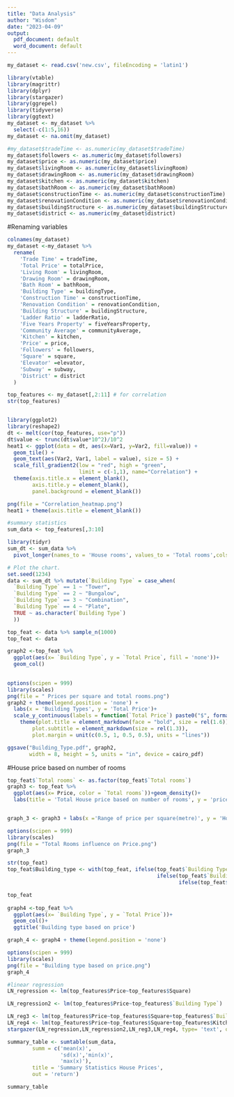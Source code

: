```yaml
---
title: "Data Analysis"
author: "Wisdom"
date: "2023-04-09"
output:
  pdf_document: default
  word_document: default
---
```

```r
my_dataset <- read.csv('new.csv', fileEncoding = 'latin1')
```


```r
library(vtable)
library(magrittr)
library(dplyr)
library(stargazer)
library(ggrepel)
library(tidyverse)
library(ggtext) 
my_dataset <- my_dataset %>%
  select(-c(1:5,16))
my_dataset <- na.omit(my_dataset)

#my_dataset$tradeTime <- as.numeric(my_dataset$tradeTime)
my_dataset$followers <- as.numeric(my_dataset$followers)
my_dataset$price <- as.numeric(my_dataset$price)
my_dataset$livingRoom <- as.numeric(my_dataset$livingRoom)
my_dataset$drawingRoom <- as.numeric(my_dataset$drawingRoom)
my_dataset$kitchen <- as.numeric(my_dataset$kitchen)
my_dataset$bathRoom <- as.numeric(my_dataset$bathRoom)
my_dataset$constructionTime <- as.numeric(my_dataset$constructionTime)
my_dataset$renovationCondition <- as.numeric(my_dataset$renovationCondition)
my_dataset$buildingStructure <- as.numeric(my_dataset$buildingStructure)
my_dataset$district <- as.numeric(my_dataset$district)

```


#Renaming variables
```r
colnames(my_dataset)
my_dataset <-my_dataset %>%
  rename(
    'Trade Time' = tradeTime,
    'Total Price' = totalPrice,
    'Living Room' = livingRoom,
    'Drawing Room' = drawingRoom,
    'Bath Room' = bathRoom,
    'Building Type' = buildingType,
    'Construction Time' = constructionTime,
    'Renovation Condition' = renovationCondition,
    'Building Structure' = buildingStructure,
    'Ladder Ratio' = ladderRatio,
    'Five Years Property' = fiveYearsProperty,
    'Community Average' = communityAverage,
    'Kitchen' = kitchen,
    'Price' = price,
    'Followers' = followers,
    'Square' = square,
    'Elevator' =elevator,
    'Subway' = subway,
    'District' = district
  )
```


```r
top_features <- my_dataset[,2:11] # for correlation
str(top_features)


library(ggplot2)
library(reshape2)
dt <- melt(cor(top_features, use="p"))
dt$value <- trunc(dt$value*10^2)/10^2
heat1 <- ggplot(data = dt, aes(x=Var1, y=Var2, fill=value)) + 
  geom_tile() +
  geom_text(aes(Var2, Var1, label = value), size = 5) +
  scale_fill_gradient2(low = "red", high = "green",
                       limit = c(-1,1), name="Correlation") +
  theme(axis.title.x = element_blank(),
        axis.title.y = element_blank(),
        panel.background = element_blank())

png(file = "Correlation_heatmap.png")
heat1 + theme(axis.title = element_blank()) 
```



```r
#summary statistics
sum_data <- top_features[,3:10]

```


```r
library(tidyr)
sum_dt <- sum_data %>%
  pivot_longer(names_to = 'House rooms', values_to = 'Total rooms',cols = -c(`Total Price`,Square,Price,`Building Type`))
```

```r
# Plot the chart.
set.seed(1234)
data <- sum_dt %>% mutate(`Building Type` = case_when(
  `Building Type` == 1 ~ "Tower",
  `Building Type` == 2 ~ "Bungalow",
  `Building Type` == 3 ~ "Combination",
  `Building Type` == 4 ~ "Plate",
  TRUE ~ as.character(`Building Type`)
  ))

top_feat <- data %>% sample_n(1000)
top_feat <- data

graph2 <-top_feat %>%
  ggplot(aes(x= `Building Type`, y = `Total Price`, fill = 'none'))+
  geom_col()
  

options(scipen = 999)
library(scales)
png(file = " Prices per square and total rooms.png")
graph2 + theme(legend.position = 'none') +
  labs(x = 'Building Types', y = 'Total Price')+
  scale_y_continuous(labels = function(`Total Price`) paste0("$", format(`Total Price`, big.mark = ",")))+
    theme(plot.title = element_markdown(face = "bold", size = rel(1.6)),
        plot.subtitle = element_markdown(size = rel(1.3)),
        plot.margin = unit(c(0.5, 1, 0.5, 0.5), units = "lines"))

ggsave("Building_Type.pdf", graph2,
       width = 8, height = 5, units = "in", device = cairo_pdf)
```

#House price based on number of rooms
```r

top_feat$`Total rooms` <- as.factor(top_feat$`Total rooms`)
graph3 <- top_feat %>% 
  ggplot(aes(x= Price, color = `Total rooms`))+geom_density()+
  labs(title = 'Total House price based on number of rooms', y = 'price rise')


graph_3 <- graph3 + labs(x ='Range of price per square(metre)', y = 'House price fluctuations' ) + theme(legend.position = 'right')

options(scipen = 999)
library(scales)
png(file = "Total Rooms influence on Price.png")
graph_3
```

```r

str(top_feat)
top_feat$Building_type <- with(top_feat, ifelse(top_feat$`Building Type` == 1,'tower',
                                                ifelse(top_feat$`Building Type` == 2,'bungalow',
                                                       ifelse(top_feat$`Building Type` == 3, 'plate & tower','plate'))))

top_feat
 
graph4 <-top_feat %>% 
  ggplot(aes(x= `Building Type`, y = `Total Price`))+
  geom_col()+
  ggtitle('Building type based on price')

graph_4 <- graph4 + theme(legend.position = 'none')

options(scipen = 999)
library(scales)
png(file = "Building type based on price.png")
graph_4 
```

```r
#linear regression
LN_regression <- lm(top_features$Price~top_features$Square)

LN_regression2 <- lm(top_features$Price~top_features$`Building Type`)

LN_reg3 <- lm(top_features$Price~top_features$Square+top_features$`Building Type`)
LN_reg4 <- lm(top_features$Price~top_features$Square+top_features$Kitchen+top_features$`Building Type`+top_features$`Drawing Room`+top_features$`Living Room`+top_features$`Bath Room`+top_features$DOM)
stargazer(LN_regression,LN_regression2,LN_reg3,LN_reg4, type= 'text', out = 'Regression table')
```


```r
summary_table <- sumtable(sum_data,
        summ = c('mean(x)',
                 'sd(x)','min(x)',
                 'max(x)'),
        title = 'Summary Statistics House Prices',
        out = 'return')

summary_table
```



